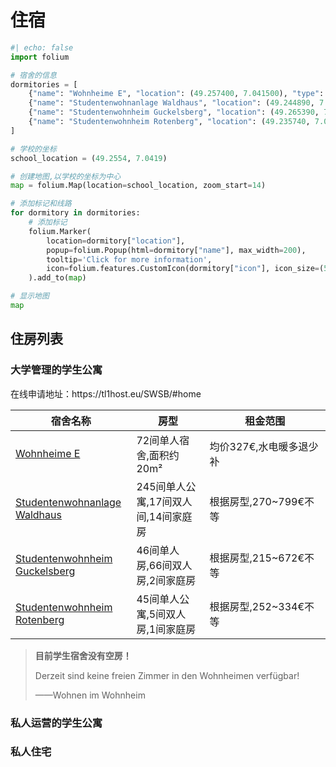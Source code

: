 # 住宿

```python
#| echo: false
import folium

# 宿舍的信息
dormitories = [
    {"name": "Wohnheime E", "location": (49.257400, 7.041500), "type": "university", "icon": "https://www.uni-saarland.de/typo3conf/ext/uni_saarland/Resources/Public/Images/logo_uni_saarland.svg"},
    {"name": "Studentenwohnanlage Waldhaus", "location": (49.244890, 7.021330), "type": "university", "icon": "https://www.uni-saarland.de/typo3conf/ext/uni_saarland/Resources/Public/Images/logo_uni_saarland.svg"},
    {"name": "Studentenwohnheim Guckelsberg", "location": (49.265390, 7.040530), "type": "university", "icon": "https://www.uni-saarland.de/typo3conf/ext/uni_saarland/Resources/Public/Images/logo_uni_saarland.svg"},
    {"name": "Studentenwohnheim Rotenberg", "location": (49.235740, 7.001840), "type": "university", "icon": "https://www.uni-saarland.de/typo3conf/ext/uni_saarland/Resources/Public/Images/logo_uni_saarland.svg"}
]

# 学校的坐标
school_location = (49.2554, 7.0419)

# 创建地图,以学校的坐标为中心
map = folium.Map(location=school_location, zoom_start=14)

# 添加标记和线路
for dormitory in dormitories:
    # 添加标记
    folium.Marker(
        location=dormitory["location"],
        popup=folium.Popup(html=dormitory["name"], max_width=200),
        tooltip='Click for more information',
        icon=folium.features.CustomIcon(dormitory["icon"], icon_size=(50, 50))
    ).add_to(map)

# 显示地图
map
```


## 住房列表
### 大学管理的学生公寓 {#tbl-dormitory}

在线申请地址：https://tl1host.eu/SWSB/#home

| 宿舍名称  | 房型 | 租金范围 |
|----------|------|----------|
| [Wohnheime E](http://www.heim-e.uni-sb.de/) | 72间单人宿舍,面积约20m² | 均价327€,水电暖多退少补 |
| [Studentenwohnanlage Waldhaus](https://waldhaus-sb.de/) | 245间单人公寓,17间双人间,14间家庭房 | 根据房型,270~799€不等 |
| [Studentenwohnheim Guckelsberg](http://www.wohnheim-guckelsberg.de) | 46间单人房,66间双人房,2间家庭房 | 根据房型,215~672€不等 |
| [Studentenwohnheim Rotenberg](https://www.stw-saarland.de/de/Wohnen/Wohnheime-in-Saarbrucken/Studentenwohnheim-Rotenbergstrasse) | 45间单人公寓,5间双人房,1间家庭房 | 根据房型,252~334€不等 |


> **目前学生宿舍没有空房！**
>
> Derzeit sind keine freien Zimmer in den Wohnheimen verfügbar!
>
> ——Wohnen im Wohnheim



### 私人运营的学生公寓

### 私人住宅
